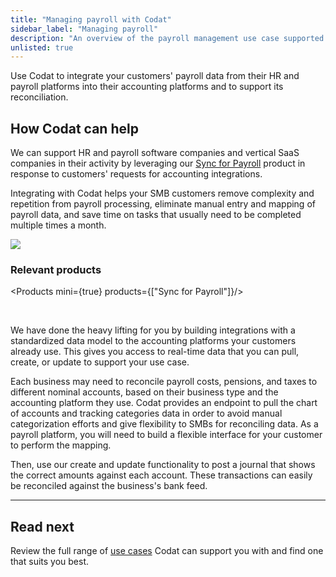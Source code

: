 ```yaml
---
title: "Managing payroll with Codat"
sidebar_label: "Managing payroll"
description: "An overview of the payroll management use case supported by Codat"
unlisted: true
---
```



Use Codat to integrate your customers' payroll data from their HR and payroll platforms into their accounting platforms and to support its reconciliation.

## How Codat can help

We can support HR and payroll software companies and vertical SaaS companies in their activity by leveraging our [Sync for Payroll](/payroll/overview) product in response to customers' requests for accounting integrations. 

Integrating with Codat helps your SMB customers remove complexity and repetition from payroll processing, eliminate manual entry and mapping of payroll data, and save time on tasks that usually need to be completed multiple times a month. 

![](/img/use-cases/summary-pages/payroll.png)

### Relevant products

<Products mini={true} products={["Sync for Payroll"]}/>

<br/>

We have done the heavy lifting for you by building integrations with a standardized data model to the accounting platforms your customers already use. This gives you access to real-time data that you can pull, create, or update to support your use case.

Each business may need to reconcile payroll costs, pensions, and taxes to different nominal accounts, based on their business type and the accounting platform they use. Codat provides an endpoint to pull the chart of accounts and tracking categories data in order to avoid manual categorization efforts and give flexibility to SMBs for reconciling data. As a payroll platform, you will need to build a flexible interface for your customer to perform the mapping.  

Then, use our create and update functionality to post a journal that shows the correct amounts against each account. These transactions can easily be reconciled against the business's bank feed.

---

## Read next

Review the full range of [use cases](/usecases/overview) Codat can support you with and find one that suits you best.
